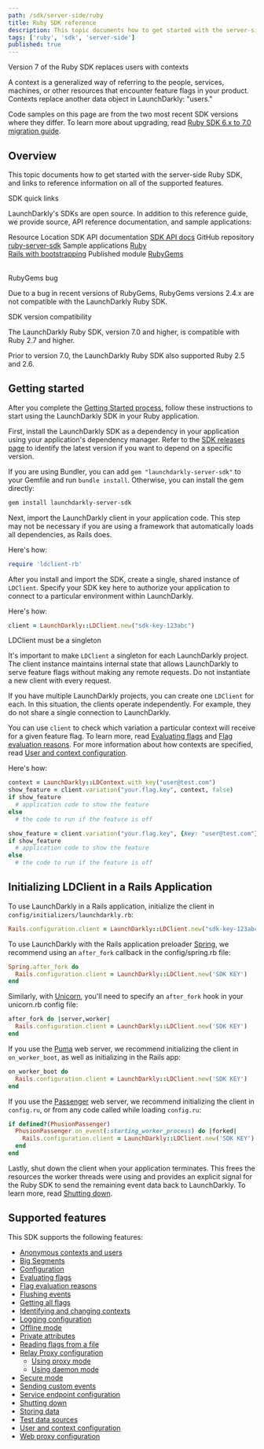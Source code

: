 ```yaml
---
path: /sdk/server-side/ruby
title: Ruby SDK reference
description: This topic documents how to get started with the server-side Ruby SDK, and links to reference information on all of the supported features.
tags: ['ruby', 'sdk', 'server-side']
published: true
---
```


<Callout intent="info">
<CalloutTitle>Version 7 of the Ruby SDK replaces users with contexts</CalloutTitle>
<CalloutDescription>

A context is a generalized way of referring to the people, services, machines, or other resources that encounter feature flags in your product. Contexts replace another data object in LaunchDarkly: "users."

Code samples on this page are from the two most recent SDK versions where they differ. To learn more about upgrading, read [Ruby SDK 6.x to 7.0 migration guide](/sdk/server-side/ruby/migration-6-to-7).

</CalloutDescription>
</Callout>

## Overview

This topic documents how to get started with the server-side Ruby SDK, and links to reference information on all of the supported features.

<Callout intent="primary">
<CalloutTitle>SDK quick links</CalloutTitle>
<CalloutDescription>

LaunchDarkly's SDKs are open source. In addition to this reference guide, we provide source, API reference documentation, and sample applications:

<Table>
  <TableHeader>
    <TableHeadCell>Resource</TableHeadCell>
    <TableHeadCell>Location</TableHeadCell>
  </TableHeader>
  <TableBody>
    <TableRow>
      <TableCell>SDK API documentation</TableCell>
      <TableCell><a href="https://launchdarkly.github.io/ruby-server-sdk/">SDK API docs</a></TableCell>
    </TableRow>
    <TableRow>
      <TableCell>GitHub repository</TableCell>
      <TableCell><a href="https://github.com/launchdarkly/ruby-server-sdk">ruby-server-sdk</a></TableCell>
    </TableRow>
    <TableRow>
      <TableCell>Sample applications</TableCell>
      <TableCell><a href="https://github.com/launchdarkly/hello-ruby">Ruby</a> <br/> <a href="https://github.com/launchdarkly/hello-bootstrap-rails">Rails with bootstrapping</a></TableCell>
    </TableRow>
    <TableRow>
      <TableCell>Published module</TableCell>
      <TableCell><a href="https://rubygems.org/gems/launchdarkly-server-sdk">RubyGems</a></TableCell>
    </TableRow>
  </TableBody>
</Table>

</CalloutDescription>
</Callout>

<Callout intent="alert">
<CalloutTitle>RubyGems bug</CalloutTitle>
<CalloutDescription>

Due to a bug in recent versions of RubyGems, RubyGems versions 2.4.x are not compatible with the LaunchDarkly Ruby SDK.

</CalloutDescription>
</Callout>

<Callout intent="info">
<CalloutTitle>SDK version compatibility</CalloutTitle>
<CalloutDescription>

The LaunchDarkly Ruby SDK, version 7.0 and higher, is compatible with Ruby 2.7 and higher.

Prior to version 7.0, the LaunchDarkly Ruby SDK also supported Ruby 2.5 and 2.6.

</CalloutDescription>
</Callout>

## Getting started

After you complete the [Getting Started process](/home/getting-started), follow these instructions to start using the LaunchDarkly SDK in your Ruby application.

First, install the LaunchDarkly SDK as a dependency in your application using your application's dependency manager. Refer to the [SDK releases page](https://github.com/launchdarkly/ruby-server-sdk/releases) to identify the latest version if you want to depend on a specific version.

If you are using Bundler, you can add `gem "launchdarkly-server-sdk"` to your Gemfile and run `bundle install`. Otherwise, you can install the gem directly:

<CodeSample>
<CSTab label="Shell">

```bash
gem install launchdarkly-server-sdk
```

</CSTab>
</CodeSample>

Next, import the LaunchDarkly client in your application code. This step may not be necessary if you are using a framework that automatically loads all dependencies, as Rails does.

Here's how:

<CodeSample>
<CSTab label="Ruby">

```ruby
require 'ldclient-rb'
```

</CSTab>
</CodeSample>

After you install and import the SDK, create a single, shared instance of `LDClient`. Specify your SDK key here to authorize your application to connect to a particular environment within LaunchDarkly.

Here's how:

<CodeSample>
<CSTab label="Ruby">

```ruby
client = LaunchDarkly::LDClient.new("sdk-key-123abc")
```

</CSTab>
</CodeSample>

<Callout intent="alert">
<CalloutTitle>LDClient must be a singleton</CalloutTitle>
<CalloutDescription>

It's important to make `LDClient` a singleton for each LaunchDarkly project. The client instance maintains internal state that allows LaunchDarkly to serve feature flags without making any remote requests. Do not instantiate a new client with every request.

If you have multiple LaunchDarkly projects, you can create one `LDClient` for each. In this situation, the clients operate independently. For example, they do not share a single connection to LaunchDarkly.

</CalloutDescription>
</Callout>

You can use `client` to check which variation a particular context will receive for a given feature flag. To learn more, read [Evaluating flags](/sdk/features/evaluating) and [Flag evaluation reasons](/sdk/features/evaluation-reasons). For more information about how contexts are specified, read [User and context configuration](/sdk/features/user-context-config).

Here's how:

<CodeSample>
<CSTab label="Ruby SDK v7.0">

```ruby
context = LaunchDarkly::LDContext.with_key("user@test.com")
show_feature = client.variation("your.flag.key", context, false)
if show_feature
  # application code to show the feature
else
  # the code to run if the feature is off
```

</CSTab>
<CSTab label="Ruby SDK v6.x">

```ruby
show_feature = client.variation("your.flag.key", {key: "user@test.com"}, false)
if show_feature
  # application code to show the feature
else
  # the code to run if the feature is off
```

</CSTab>
</CodeSample>

## Initializing LDClient in a Rails Application

To use LaunchDarkly in a Rails application, initialize the client in `config/initializers/launchdarkly.rb`:

<CodeSample>
<CSTab label="Ruby">

```ruby
Rails.configuration.client = LaunchDarkly::LDClient.new("sdk-key-123abc")
```

</CSTab>
</CodeSample>

To use LaunchDarkly with the Rails application preloader [Spring](https://github.com/rails/spring), we recommend using an `after_fork` callback in the config/spring.rb file:

<CodeSample>
<CSTab label="Ruby Spring initialization">

```ruby
Spring.after_fork do
  Rails.configuration.client = LaunchDarkly::LDClient.new('SDK KEY')
end
```

</CSTab>
</CodeSample>

Similarly, with [Unicorn](https://bogomips.org/unicorn/), you'll need to specify an `after_fork` hook in your unicorn.rb config file:

<CodeSample>
<CSTab label="Ruby Unicorn initialization">

```ruby
after_fork do |server,worker|
  Rails.configuration.client = LaunchDarkly::LDClient.new('SDK KEY')
end
```

</CSTab>
</CodeSample>

If you use the [Puma](https://github.com/puma/puma) web server, we recommend initializing the client in `on_worker_boot`, as well as initializing in the Rails app:

<CodeSample>
<CSTab label="Ruby Puma initialization">

```ruby
on_worker_boot do
  Rails.configuration.client = LaunchDarkly::LDClient.new('SDK KEY')
end
```

</CSTab>
</CodeSample>

If you use the [Passenger](https://www.phusionpassenger.com/library/indepth/ruby/spawn_methods/#smart-spawning-hooks) web server, we recommend initializing the client in `config.ru`, or from any code called while loading `config.ru`:

<CodeSample>
<CSTab label="Ruby">

```ruby
if defined?(PhusionPassenger)
  PhusionPassenger.on_event(:starting_worker_process) do |forked|
    Rails.configuration.client = LaunchDarkly::LDClient.new('SDK KEY')
  end
end
```

</CSTab>
</CodeSample>

Lastly, shut down the client when your application terminates. This frees the resources the worker threads were using and provides an explicit signal for the Ruby SDK to send the remaining event data back to LaunchDarkly. To learn more, read [Shutting down](/sdk/features/shutdown#ruby).

## Supported features

This SDK supports the following features:

* [Anonymous contexts and users](/sdk/features/anonymous#ruby)
* [Big Segments](/sdk/features/big-segments#ruby)
* [Configuration](/sdk/features/config#ruby)
* [Evaluating flags](/sdk/features/evaluating#ruby)
* [Flag evaluation reasons](/sdk/features/evaluation-reasons#ruby)
* [Flushing events](/sdk/features/flush#ruby)
* [Getting all flags](/sdk/features/all-flags#ruby)
* [Identifying and changing contexts](/sdk/features/identify#ruby)
* [Logging configuration](/sdk/features/logging#ruby)
* [Offline mode](/sdk/features/offline-mode#ruby)
* [Private attributes](/sdk/features/private-attributes#ruby)
* [Reading flags from a file](/sdk/features/flags-from-files#ruby)
* [Relay Proxy configuration](/sdk/features/relay-proxy-configuration)
  * [Using proxy mode](/sdk/features/relay-proxy-configuration/proxy-mode#ruby)
  * [Using daemon mode](/sdk/features/relay-proxy-configuration/daemon-mode#ruby)
* [Secure mode](/sdk/features/secure-mode#ruby)
* [Sending custom events](/sdk/features/events#ruby)
* [Service endpoint configuration](/sdk/features/service-endpoint-configuration#ruby)
* [Shutting down](/sdk/features/shutdown#ruby)
* [Storing data](/sdk/features/storing-data#ruby)
* [Test data sources](/sdk/features/test-data-sources#ruby)
* [User and context configuration](/sdk/features/user-context-config#ruby)
* [Web proxy configuration](/sdk/features/web-proxy#ruby)
